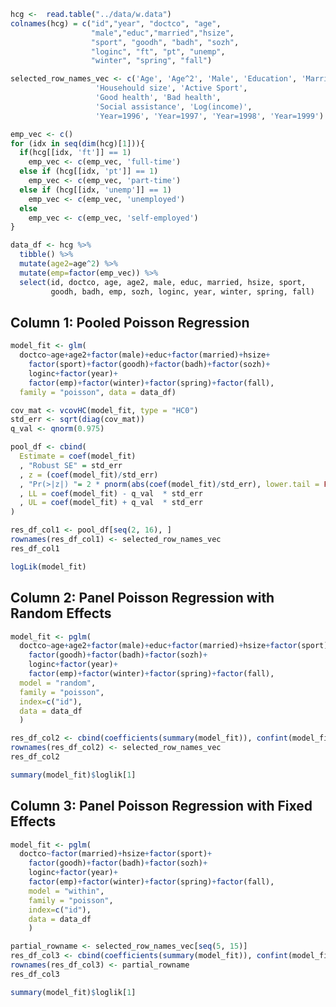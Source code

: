 ```r
hcg <-  read.table("../data/w.data")
colnames(hcg) = c("id","year", "doctco", "age", 
                  "male","educ","married","hsize", 
                  "sport", "goodh", "badh", "sozh", 
                  "loginc", "ft", "pt", "unemp", 
                  "winter", "spring", "fall")

selected_row_names_vec <- c('Age', 'Age^2', 'Male', 'Education', 'Married', 
                   'Househould size', 'Active Sport', 
                   'Good health', 'Bad health', 
                   'Social assistance', 'Log(income)', 
                   'Year=1996', 'Year=1997', 'Year=1998', 'Year=1999')
```

```r
emp_vec <- c()
for (idx in seq(dim(hcg)[1])){
  if(hcg[[idx, 'ft']] == 1)
    emp_vec <- c(emp_vec, 'full-time')
  else if (hcg[[idx, 'pt']] == 1)
    emp_vec <- c(emp_vec, 'part-time')
  else if (hcg[[idx, 'unemp']] == 1)
    emp_vec <- c(emp_vec, 'unemployed')
  else
    emp_vec <- c(emp_vec, 'self-employed')
}
```


```r
data_df <- hcg %>% 
  tibble() %>%
  mutate(age2=age^2) %>%
  mutate(emp=factor(emp_vec)) %>%
  select(id, doctco, age, age2, male, educ, married, hsize, sport, 
         goodh, badh, emp, sozh, loginc, year, winter, spring, fall)
```

## Column 1: Pooled Poisson Regression

```r
model_fit <- glm(
  doctco~age+age2+factor(male)+educ+factor(married)+hsize+
    factor(sport)+factor(goodh)+factor(badh)+factor(sozh)+
    loginc+factor(year)+
    factor(emp)+factor(winter)+factor(spring)+factor(fall), 
  family = "poisson", data = data_df)

cov_mat <- vcovHC(model_fit, type = "HC0")
std_err <- sqrt(diag(cov_mat))
q_val <- qnorm(0.975)

pool_df <- cbind(
  Estimate = coef(model_fit)
  , "Robust SE" = std_err
  , z = (coef(model_fit)/std_err)
  , "Pr(>|z|) "= 2 * pnorm(abs(coef(model_fit)/std_err), lower.tail = FALSE)
  , LL = coef(model_fit) - q_val  * std_err
  , UL = coef(model_fit) + q_val  * std_err
)
```

```r
res_df_col1 <- pool_df[seq(2, 16), ]
rownames(res_df_col1) <- selected_row_names_vec
res_df_col1
```  

```r
logLik(model_fit)
```

## Column 2: Panel Poisson Regression with Random Effects
```r
model_fit <- pglm(
  doctco~age+age2+factor(male)+educ+factor(married)+hsize+factor(sport)+
    factor(goodh)+factor(badh)+factor(sozh)+
    loginc+factor(year)+
    factor(emp)+factor(winter)+factor(spring)+factor(fall),
  model = "random",
  family = "poisson",
  index=c("id"),
  data = data_df
  )
```

```r
res_df_col2 <- cbind(coefficients(summary(model_fit)), confint(model_fit))[seq(2, 16), ]
rownames(res_df_col2) <- selected_row_names_vec
res_df_col2
```
```r
summary(model_fit)$loglik[1]
```
## Column 3: Panel Poisson Regression with Fixed Effects

```r
model_fit <- pglm(
  doctco~factor(married)+hsize+factor(sport)+
    factor(goodh)+factor(badh)+factor(sozh)+
    loginc+factor(year)+
    factor(emp)+factor(winter)+factor(spring)+factor(fall), 
    model = "within",
    family = "poisson",
    index=c("id"),
    data = data_df
    )
```

```r
partial_rowname <- selected_row_names_vec[seq(5, 15)]
res_df_col3 <- cbind(coefficients(summary(model_fit)), confint(model_fit))[seq(11), ]
rownames(res_df_col3) <- partial_rowname
res_df_col3
```

```r
summary(model_fit)$loglik[1]
```

